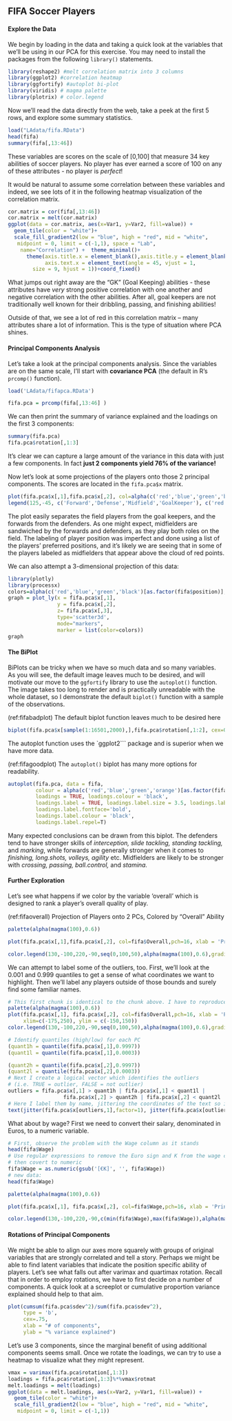## FIFA Soccer Players

#### Explore the Data

We begin by loading in the data and taking a quick look at the variables that we'll be using in our PCA for this exercise. You may need to install the packages from the following ```library()``` statements.

```r
library(reshape2) #melt correlation matrix into 3 columns
library(ggplot2) #correlation heatmap
library(ggfortify) #autoplot bi-plot
library(viridis) # magma palette
library(plotrix) # color.legend
```

Now we'll read the data directly from the web, take a peek at the first 5 rows, and explore some summary statistics.

```r
load("LAdata/fifa.RData")
head(fifa)
summary(fifa[,13:46])
```

These variables are scores on the scale of [0,100] that measure 34 key abilities of soccer players. No player has ever earned a score of 100 on any of these attributes - no player is _perfect_!

It would be natural to assume some correlation between these variables and indeed, we see lots of it in the following heatmap visualization of the correlation matrix.

```r
cor.matrix = cor(fifa[,13:46])
cor.matrix = melt(cor.matrix)
ggplot(data = cor.matrix, aes(x=Var1, y=Var2, fill=value)) + 
  geom_tile(color = "white")+
  scale_fill_gradient2(low = "blue", high = "red", mid = "white", 
   midpoint = 0, limit = c(-1,1), space = "Lab", 
    name="Correlation") +  theme_minimal()+ 
      theme(axis.title.x = element_blank(),axis.title.y = element_blank(),
            axis.text.x = element_text(angle = 45, vjust = 1, 
        size = 9, hjust = 1))+coord_fixed()
```



What jumps out right away are the "GK" (Goal Keeping) abilities - these attributes have _very_ strong positive correlation with one another and negative correlation with the other abilities. After all, goal keepers are not traditionally well known for their dribbling, passing, and finishing abilities!

Outside of that, we see a lot of red in this correlation matrix -- many attributes share a lot of information. This is the type of situation where PCA shines.


#### Principal Components Analysis

Let's take a look at the principal components analysis. Since the variables are on the same scale, I'll start with **covariance PCA** (the default in R's ```prcomp()``` function). 

```r
load('LAdata/fifapca.RData')
```
```r
fifa.pca = prcomp(fifa[,13:46] )
```

We can then print the summary of variance explained and the loadings on the first 3 components:

```r
summary(fifa.pca)
fifa.pca$rotation[,1:3]
```

It's clear we can capture a large amount of the variance in this data with just a few components. In fact **just 2 components yield 76% of the variance!**

Now let's look at some projections of the players onto those 2 principal components. The scores are located in the ```fifa.pca$x``` matrix.

```r
plot(fifa.pca$x[,1],fifa.pca$x[,2], col=alpha(c('red','blue','green','black')[as.factor(fifa$position)],0.4), pch=16, xlab = 'Principal Component 1', ylab='Principal Component 2', main = 'Projection of Players onto 2 PCs, Colored by Position')
legend(125,-45, c('Forward','Defense','Midfield','GoalKeeper'), c('red','blue','green','black'), bty = 'n', cex=1.1)
```

The plot easily separates the field players from the goal keepers, and the forwards from the defenders. As one might expect, midfielders are sandwiched by the forwards and defenders, as they play both roles on the field. The labeling of player position was imperfect and done using a list of the players' preferred positions, and it's likely we are seeing that in some of the players labeled as midfielders that appear above the cloud of red points. 

We can also attempt a 3-dimensional projection of this data:

```r
library(plotly)
library(processx)
colors=alpha(c('red','blue','green','black')[as.factor(fifa$position)],0.4)
graph = plot_ly(x = fifa.pca$x[,1], 
                y = fifa.pca$x[,2],
                z= fifa.pca$x[,3],
                type='scatter3d', 
                mode="markers",
                marker = list(color=colors))
graph
```

#### The BiPlot

BiPlots can be tricky when we have so much data and so many variables. As you will see, the default image leaves much to be desired, and will motivate our move to the ```ggfortify``` library to use the ```autoplot()``` function. The image takes too long to render and is practically unreadable with the whole dataset, so I demonstrate the default ```biplot()``` function with a sample of the observations.

(ref:fifabadplot) The default biplot function leaves much to be desired here

```r
biplot(fifa.pca$x[sample(1:16501,2000),],fifa.pca$rotation[,1:2], cex=0.5, arrow.len = 0.1)
```



The autoplot function uses the `ggplot2``` package and is superior when we have more data.

(ref:fifagoodplot) The ```autoplot()``` biplot has many more options for readability.

```r
autoplot(fifa.pca, data = fifa, 
         colour = alpha(c('red','blue','green','orange')[as.factor(fifa$pos)],0.4),
         loadings = TRUE, loadings.colour = 'black',
         loadings.label = TRUE, loadings.label.size = 3.5, loadings.label.alpha = 1,
         loadings.label.fontface='bold',
         loadings.label.colour = 'black', 
         loadings.label.repel=T)
```


Many expected conclusions can be drawn from this biplot. The defenders tend to have stronger skills of _interception, slide tackling, standing tackling,_ and _marking_, while forwards are generally stronger when it comes to _finishing, long.shots, volleys, agility_ etc. Midfielders are likely to be stronger with _crossing, passing, ball.control,_ and _stamina._ 

#### Further Exploration

Let's see what happens if we color by the variable 'overall' which is designed to rank a player's overall quality of play.

(ref:fifaoverall) Projection of Players onto 2 PCs, Colored by "Overall" Ability

```r
palette(alpha(magma(100),0.6))

plot(fifa.pca$x[,1],fifa.pca$x[,2], col=fifa$Overall,pch=16, xlab = 'Principal Component 1', ylab='Principal Component 2')

color.legend(130,-100,220,-90,seq(0,100,50),alpha(magma(100),0.6),gradient="x")
```

We can attempt to label some of the outliers, too. First, we'll look at the 0.001 and 0.999 quantiles to get a sense of what coordinates we want to highlight. Then we'll label any players outside of those bounds and surely find some familiar names.

```r
# This first chunk is identical to the chunk above. I have to reproduce the plot to label it.
palette(alpha(magma(100),0.6))
plot(fifa.pca$x[,1], fifa.pca$x[,2], col=fifa$Overall,pch=16, xlab = 'Principal Component 1', ylab='Principal Component 2',
     xlim=c(-175,250), ylim = c(-150,150))
color.legend(130,-100,220,-90,seq(0,100,50),alpha(magma(100),0.6),gradient="x")

# Identify quantiles (high/low) for each PC
(quant1h = quantile(fifa.pca$x[,1],0.9997))
(quant1l = quantile(fifa.pca$x[,1],0.0003))

(quant2h = quantile(fifa.pca$x[,2],0.9997))
(quant2l = quantile(fifa.pca$x[,2],0.0003))
# Next I create a logical vector which identifies the outliers 
# (i.e. TRUE = outlier, FALSE = not outlier)
outliers = fifa.pca$x[,1] > quant1h | fifa.pca$x[,1] < quant1l |
                  fifa.pca$x[,2] > quant2h | fifa.pca$x[,2] < quant2l
# Here I label them by name, jittering the coordinates of the text so it's more readable
text(jitter(fifa.pca$x[outliers,1],factor=1), jitter(fifa.pca$x[outliers,2],factor=600), fifa$Name[outliers], cex=0.7)
```

What about by wage? First we need to convert their salary, denominated in Euros, to a numeric variable.

```r
# First, observe the problem with the Wage column as it stands
head(fifa$Wage)
# Use regular expressions to remove the Euro sign and K from the wage column
# then covert to numeric
fifa$Wage = as.numeric(gsub('[€K]', '', fifa$Wage))
# new data:
head(fifa$Wage)

palette(alpha(magma(100),0.6))

plot(fifa.pca$x[,1], fifa.pca$x[,2], col=fifa$Wage,pch=16, xlab = 'Principal Component 1', ylab='Principal Component 2')

color.legend(130,-100,220,-90,c(min(fifa$Wage),max(fifa$Wage)),alpha(magma(100),0.6),gradient="x")
```


#### Rotations of Principal Components

We might be able to align our axes more squarely with groups of original variables that are strongly correlated and tell a story. Perhaps we might be able to find latent variables that indicate the position specific ability of players. Let's see what falls out after varimax and quartimax rotation. Recall that in order to employ rotations, we have to first decide on a number of components. A quick look at a screeplot or cumulative proportion variance explained should help to that aim.
 
```r
plot(cumsum(fifa.pca$sdev^2)/sum(fifa.pca$sdev^2),
     type = 'b',
     cex=.75,
     xlab = "# of components",
     ylab = "% variance explained")
```

Let's use 3 components, since the marginal benefit of using additional components seems small. Once we rotate the loadings, we can try to use a heatmap to visualize what they might represent.

```r
vmax = varimax(fifa.pca$rotation[,1:3])
loadings = fifa.pca$rotation[,1:3]%*%vmax$rotmat
melt.loadings = melt(loadings)
ggplot(data = melt.loadings, aes(x=Var2, y=Var1, fill=value)) + 
  geom_tile(color = "white")+
  scale_fill_gradient2(low = "blue", high = "red", mid = "white", 
   midpoint = 0, limit = c(-1,1))
```
